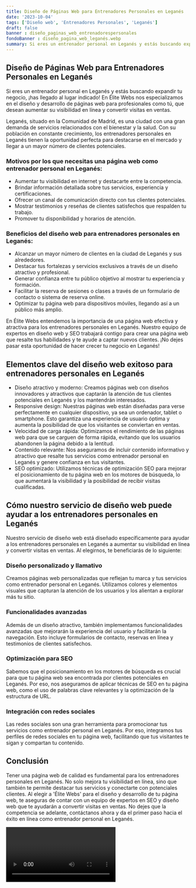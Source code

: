 ```yaml
---
title: Diseño de Páginas Web para Entrenadores Personales en Leganés
date: '2023-10-04'
tags: ['Diseño web', 'Entrenadores Personales', 'Leganés']
draft: false
banner : diseño_paginas_web_entrenadorespersonales
fondoBanner : diseño_pagina_web_leganés.webp
summary: Si eres un entrenador personal en Leganés y estás buscando expandir tu negocio, ¡has llegado al lugar indicado! En Élite Webs nos especializamos en el diseño y desarrollo de páginas web para profesionales como tú, que desean aumentar su visibilidad en línea y convertir visitas en ventas. 
---
```


## Diseño de Páginas Web para Entrenadores Personales en Leganés

Si eres un entrenador personal en Leganés y estás buscando expandir tu negocio, ¡has llegado al lugar indicado! En Élite Webs nos especializamos en el diseño y desarrollo de páginas web para profesionales como tú, que desean aumentar su visibilidad en línea y convertir visitas en ventas. 

Leganés, situado en la Comunidad de Madrid, es una ciudad con una gran demanda de servicios relacionados con el bienestar y la salud. Con su población en constante crecimiento, los entrenadores personales en Leganés tienen la oportunidad perfecta para destacarse en el mercado y llegar a un mayor número de clientes potenciales.

### Motivos por los que necesitas una página web como entrenador personal en Leganés:

- Aumentar tu visibilidad en internet y destacarte entre la competencia.
- Brindar información detallada sobre tus servicios, experiencia y certificaciones.
- Ofrecer un canal de comunicación directo con tus clientes potenciales.
- Mostrar testimonios y reseñas de clientes satisfechos que respalden tu trabajo.
- Promover tu disponibilidad y horarios de atención.

### Beneficios del diseño web para entrenadores personales en Leganés:

- Alcanzar un mayor número de clientes en la ciudad de Leganés y sus alrededores.
- Destacar tus fortalezas y servicios exclusivos a través de un diseño atractivo y profesional.
- Generar confianza entre tu público objetivo al mostrar tu experiencia y formación.
- Facilitar la reserva de sesiones o clases a través de un formulario de contacto o sistema de reserva online.
- Optimizar tu página web para dispositivos móviles, llegando así a un público más amplio.

En Élite Webs entendemos la importancia de una página web efectiva y atractiva para los entrenadores personales en Leganés. Nuestro equipo de expertos en diseño web y SEO trabajará contigo para crear una página web que resalte tus habilidades y te ayude a captar nuevos clientes. ¡No dejes pasar esta oportunidad de hacer crecer tu negocio en Leganés!

<GifSeo />

<Cta />

## Elementos clave del diseño web exitoso para entrenadores personales en Leganés

- Diseño atractivo y moderno: Creamos páginas web con diseños innovadores y atractivos que captarán la atención de tus clientes potenciales en Leganés y los mantendrán interesados.
- Responsive design: Nuestras páginas web están diseñadas para verse perfectamente en cualquier dispositivo, ya sea un ordenador, tablet o smartphone. Esto garantiza una experiencia de usuario óptima y aumenta la posibilidad de que los visitantes se conviertan en ventas.
- Velocidad de carga rápida: Optimizamos el rendimiento de las páginas web para que se carguen de forma rápida, evitando que los usuarios abandonen la página debido a la lentitud.
- Contenido relevante: Nos aseguramos de incluir contenido informativo y atractivo que resalte tus servicios como entrenador personal en Leganés y genere confianza en tus visitantes.
- SEO optimizado: Utilizamos técnicas de optimización SEO para mejorar el posicionamiento de tu página web en los motores de búsqueda, lo que aumentará la visibilidad y la posibilidad de recibir visitas cualificadas.

## Cómo nuestro servicio de diseño web puede ayudar a los entrenadores personales en Leganés

Nuestro servicio de diseño web está diseñado específicamente para ayudar a los entrenadores personales en Leganés a aumentar su visibilidad en línea y convertir visitas en ventas. Al elegirnos, te beneficiarás de lo siguiente:

### Diseño personalizado y llamativo

Creamos páginas web personalizadas que reflejan tu marca y tus servicios como entrenador personal en Leganés. Utilizamos colores y elementos visuales que capturan la atención de los usuarios y los alientan a explorar más tu sitio.

### Funcionalidades avanzadas

Además de un diseño atractivo, también implementamos funcionalidades avanzadas que mejorarán la experiencia del usuario y facilitarán la navegación. Esto incluye formularios de contacto, reservas en línea y testimonios de clientes satisfechos.

### Optimización para SEO

Sabemos que el posicionamiento en los motores de búsqueda es crucial para que tu página web sea encontrada por clientes potenciales en Leganés. Por eso, nos aseguramos de aplicar técnicas de SEO en tu página web, como el uso de palabras clave relevantes y la optimización de la estructura de URL.

### Integración con redes sociales

Las redes sociales son una gran herramienta para promocionar tus servicios como entrenador personal en Leganés. Por eso, integramos tus perfiles de redes sociales en tu página web, facilitando que tus visitantes te sigan y compartan tu contenido.

## Conclusión

Tener una página web de calidad es fundamental para los entrenadores personales en Leganés. No solo mejora tu visibilidad en línea, sino que también te permite destacar tus servicios y conectarte con potenciales clientes. Al elegir a 'Élite Webs' para el diseño y desarrollo de tu página web, te aseguras de contar con un equipo de expertos en SEO y diseño web que te ayudarán a convertir visitas en ventas. No dejes que la competencia se adelante, contáctanos ahora y da el primer paso hacia el éxito en línea como entrenador personal en Leganés.

<Video />

<CtaBot job='Entrenadores Personales' city='Leganés'/>

<Gmaps query='Leganés+españa+maps' />